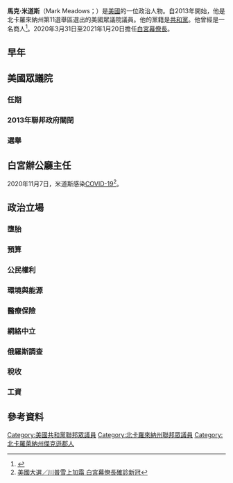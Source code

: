 {{noteTA
|G1=人名
|G2=USGov
|1=zh-cn:梅多斯; zh-tw:米道斯
}}{{Infobox officeholder
|name        = 馬克·米道斯
|image       = Mark Meadows, Official Portrait, 113th Congress.jpg

|office      =第29任[[白宮幕僚長|白宮幕僚長]]
| status         = 
| term_start     = 2020年3月31日
| term_end       =2021年1月20日 
| president      = [[唐納·川普|唐納·川普]]
| succeeding     = 
| predecessor    = [[麥克·馬瓦尼|麥克·馬瓦尼]]（代理）
| successor      =[[罗恩·克莱恩|罗恩·克莱恩]] 
|office1     = 
| status1        = 
| term_start1    = 
| term_end1      = 
| succeeding1    = 
| predecessor1   = 
| successor1     = 
|state3       = [[北卡羅來納州|北卡羅來納州]]
|district3    = {{ushr|NC|11|11}}
|term_start3  = 2013年1月3日
|term_end3    = 2020年3月30日
|predecessor3 = [[希斯·舒勒|希斯·舒勒]]
|successor3   = [[麥迪遜·考托恩|麥迪遜·考托恩]]
|birth_name   = Mark Randall Meadows
|birth_date   = {{birth date and age|1959|7|28}}
|birth_place  = {{FRA}}[[凡爾登|凡爾登]]
|death_date   = 
|death_place  = 
|party        = {{GOP}}
|spouse       = {{marriage|Debbie Meadows|1979}}
|children     = 2
|education    = [[佛羅里達大學|佛羅里達大學]]<br>[[南佛羅里達大學|南佛羅里達大學]] ([[副學士|AA]])
|website      = {{url|meadows.house.gov|House website}}
}}'''馬克·米道斯'''（Mark Meadows；{{bd|1959年|7月28日}}）是[[美國|美國]]的一位政治人物。自2013年開始，他是北卡羅來納州第11選舉區選出的美國眾議院議員。他的黨籍是[[共和黨_(美國)|共和黨]]。他曾經是一名商人<ref>{{cite news |last=Parker |first=Brittney |date=October 18, 2012 |title=Candidate Profiles Continue as Election Looms: 11th Congressional District Seat; Mark Meadows |url=http://www.maconnews.com/news/3796-candidate-profiles-continue-as-election-looms |newspaper=Macon County News |location=Franklin, NC |deadurl=yes |archiveurl=https://web.archive.org/web/20150623051246/http://www.maconnews.com/news/3796-candidate-profiles-continue-as-election-looms |archivedate=2015-06-23}}</ref>。2020年3月31日至2021年1月20日擔任[[白宮幕僚長|白宮幕僚長]]。

==早年==
==美國眾議院==
===任期===
===2013年聯邦政府關閉===
===選舉===
==白宮辦公廳主任==
2020年11月7日，米道斯感染[[COVID-19|COVID-19]]<ref>[https://tw.news.yahoo.com/%E7%BE%8E%E5%9C%8B%E5%A4%A7%E9%81%B8-%E5%B7%9D%E6%99%AE%E9%9B%AA%E4%B8%8A%E5%8A%A0%E9%9C%9C-%E7%99%BD%E5%AE%AE%E5%B9%95%E5%83%9A%E9%95%B7%E7%A2%BA%E8%A8%BA%E6%96%B0%E5%86%A0-051219823.html 美國大選／川普雪上加霜 白宮幕僚長確診新冠]</ref>。

==政治立場==
===墮胎===
===預算===
===公民權利===
===環境與能源===
===醫療保險===
===網絡中立===
===俄羅斯調查===
===稅收===
===工資===

== 參考資料 ==
{{reflist}}

{{Donald Trump cabinet}}

{{DEFAULTSORT:Meadows, Mark}}
[[Category:美國共和黨聯邦眾議員|Category:美國共和黨聯邦眾議員]]
[[Category:北卡羅來納州聯邦眾議員|Category:北卡羅來納州聯邦眾議員]]
[[Category:北卡羅萊納州傑克遜郡人|Category:北卡羅萊納州傑克遜郡人]]
